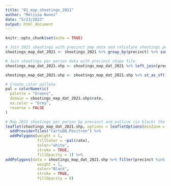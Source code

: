 ```yaml
---
title: "01_map_shootings_2021"
author: "Melissa Nunez"
date: "5/23/2023"
output: html_document
---
```


```r
knitr::opts_chunk$set(echo = TRUE)
```


```r
# Join 2021 shootings with precinct pop data and calculate shootings per person
shootings_map_dat_2021 <- shootings_2021 %>% group_by(precinct) %>% summarize(count=n()) %>% mutate(percent=count/sum(count)) %>% left_join(precinct_pop %>% select(precinct_2020, p0010001), by=c("precinct"="precinct_2020")) %>% mutate(rate=count/p0010001)

# Join shootings per person data with precinct shape file
shootings_map_dat_2021.shp <- shootings_map_dat_2021 %>% left_join(precinct.shp, by=c("precinct"))

shootings_map_dat_2021.shp <- shootings_map_dat_2021.shp %>% st_as_sf() %>% st_transform('+proj=longlat +datum=WGS84')

# Create color pallete
pal = colorNumeric(
  palette = "Greens",
  domain = shootings_map_dat_2021.shp$rate, 
  na.color = "Grey", 
  reverse = FALSE
)

# Map 2021 shootings per person by precinct and outline (in black) the precincts who had a cure program
leaflet(shootings_map_dat_2021.shp, options = leafletOptions(minZoom = 10), height = 500, width =  500) %>%
  addProviderTiles("CartoDB.Positron") %>%
  addPolygons(weight = 1,
              fillColor = ~pal(rate),
              color="white",
              stroke = TRUE,
              fillOpacity = 1) %>%
addPolygons(data = shootings_map_dat_2021.shp %>% filter(precinct %in% program_dates$precinct),
              weight = 1,
              color="Black",
              stroke = TRUE,
              fillOpacity = 0)
```

